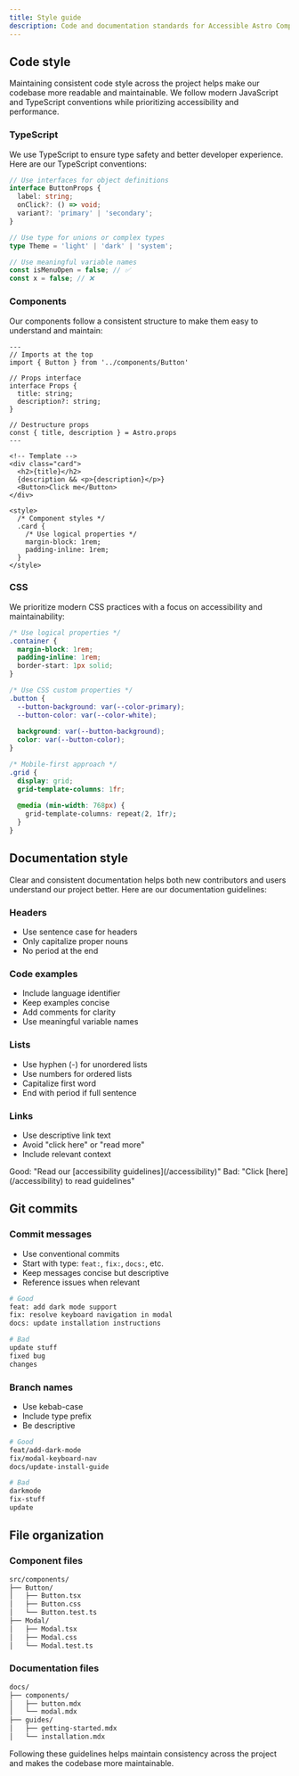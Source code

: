 ```yaml
---
title: Style guide
description: Code and documentation standards for Accessible Astro Components and Themes.
---
```



## Code style

Maintaining consistent code style across the project helps make our codebase more readable and maintainable. We follow modern JavaScript and TypeScript conventions while prioritizing accessibility and performance.

### TypeScript

We use TypeScript to ensure type safety and better developer experience. Here are our TypeScript conventions:

```typescript
// Use interfaces for object definitions
interface ButtonProps {
  label: string;
  onClick?: () => void;
  variant?: 'primary' | 'secondary';
}

// Use type for unions or complex types
type Theme = 'light' | 'dark' | 'system';

// Use meaningful variable names
const isMenuOpen = false; // ✅
const x = false; // ❌
```

### Components

Our components follow a consistent structure to make them easy to understand and maintain:

```astro
---
// Imports at the top
import { Button } from '../components/Button'

// Props interface
interface Props {
  title: string;
  description?: string;
}

// Destructure props
const { title, description } = Astro.props
---

<!-- Template -->
<div class="card">
  <h2>{title}</h2>
  {description && <p>{description}</p>}
  <Button>Click me</Button>
</div>

<style>
  /* Component styles */
  .card {
    /* Use logical properties */
    margin-block: 1rem;
    padding-inline: 1rem;
  }
</style>
```

### CSS

We prioritize modern CSS practices with a focus on accessibility and maintainability:

```css
/* Use logical properties */
.container {
  margin-block: 1rem;
  padding-inline: 1rem;
  border-start: 1px solid;
}

/* Use CSS custom properties */
.button {
  --button-background: var(--color-primary);
  --button-color: var(--color-white);
  
  background: var(--button-background);
  color: var(--button-color);
}

/* Mobile-first approach */
.grid {
  display: grid;
  grid-template-columns: 1fr;
  
  @media (min-width: 768px) {
    grid-template-columns: repeat(2, 1fr);
  }
}
```

## Documentation style

Clear and consistent documentation helps both new contributors and users understand our project better. Here are our documentation guidelines:

### Headers
- Use sentence case for headers
- Only capitalize proper nouns
- No period at the end

### Code examples
- Include language identifier
- Keep examples concise
- Add comments for clarity
- Use meaningful variable names

### Lists
- Use hyphen (-) for unordered lists
- Use numbers for ordered lists
- Capitalize first word
- End with period if full sentence

### Links
- Use descriptive link text
- Avoid "click here" or "read more"
- Include relevant context

<Aside type="tip" title="Link text">
  Good: "Read our [accessibility guidelines](/accessibility)"
  Bad: "Click [here](/accessibility) to read guidelines"
</Aside>

## Git commits

### Commit messages
- Use conventional commits
- Start with type: `feat:`, `fix:`, `docs:`, etc.
- Keep messages concise but descriptive
- Reference issues when relevant

```bash
# Good
feat: add dark mode support
fix: resolve keyboard navigation in modal
docs: update installation instructions

# Bad
update stuff
fixed bug
changes
```

### Branch names
- Use kebab-case
- Include type prefix
- Be descriptive

```bash
# Good
feat/add-dark-mode
fix/modal-keyboard-nav
docs/update-install-guide

# Bad
darkmode
fix-stuff
update
```

## File organization

### Component files
```bash
src/components/
├── Button/
│   ├── Button.tsx
│   ├── Button.css
│   └── Button.test.ts
├── Modal/
│   ├── Modal.tsx
│   ├── Modal.css
│   └── Modal.test.ts
```

### Documentation files
```bash
docs/
├── components/
│   ├── button.mdx
│   └── modal.mdx
├── guides/
│   ├── getting-started.mdx
│   └── installation.mdx
```

<Aside type="note" title="Consistency">
  Following these guidelines helps maintain consistency across the project and makes the codebase more maintainable.
</Aside>
